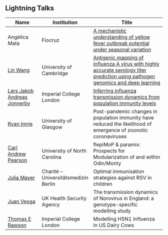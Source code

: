## Lightning Talks

| Name                      | Institution         | Title |
|---------------------------|--------------------|---------------------------------------------------------------|
| Angélica Mata             | Fiocruz | [A mechanistic understanding of yellow fever outbreak potential under seasonal variation](slides/Lightning Talk - Fiocruz presentation.pdf) |
| [Lin Wang](https://www.gen.cam.ac.uk/directory/lin-wang)                 | University of Cambridge | [Antigenic mapping of influenza A virus with highly accurate serology titer prediction using pathogen genomics and deep learning](slides/Lin_202503.pdf) |
| [Lars Jakob Andreas Jonnerby](https://www.linkedin.com/in/jakob-jonnerby/?originalSubdomain=uk) | Imperial College London | [Inferring influenza transmission dynamics from population immunity levels](slides/Workshop_Jonnerby_v3.pdf) |
| [Ryan Imrie](https://www.linkedin.com/in/ryanmimrie/?originalSubdomain=uk)                | University of Glasgow | Post-pandemic changes in population immunity have reduced the likelihood of emergence of zoonotic coronaviruses |
| [Carl Andrew Pearson](https://github.com/pearsonca)       | University of North Carolina | flepiMoP & paramix: Prospects for Modularization of and within Odin/Monty |
| [Julia Mayer](https://globalhealth.charite.de/en/metas/person/person/address_detail/julia_stephanie_mayer)               | Charité – Universitätsmedizin Berlin | Optimal immunisation strategies against RSV in children |
| [Juan Vesga](https://www.linkedin.com/in/juan-vesga-96182834/?originalSubdomain=uk)                | UK Health Security Agency | The transmission dynamics of Norovirus in England: a genotype-specific modelling study |
| [Thomas E Rawson](https://profiles.imperial.ac.uk/t.rawson)           | Imperial College London | Modelling H5N1 Influenza in US Dairy Cows |


